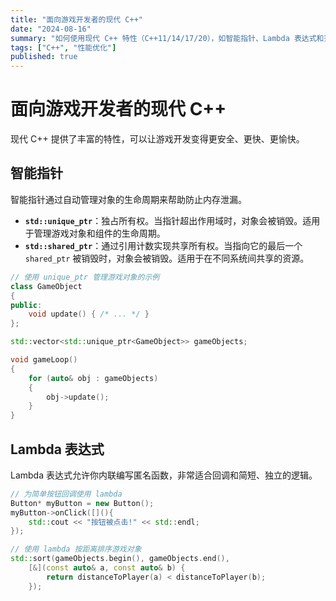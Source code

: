 ```yaml
---
title: "面向游戏开发者的现代 C++"
date: "2024-08-16"
summary: "如何使用现代 C++ 特性（C++11/14/17/20），如智能指针、Lambda 表达式和范围，编写更安全、更具表现力的游戏代码。"
tags: ["C++", "性能优化"]
published: true
---
```


# 面向游戏开发者的现代 C++

现代 C++ 提供了丰富的特性，可以让游戏开发变得更安全、更快、更愉快。

## 智能指针

智能指针通过自动管理对象的生命周期来帮助防止内存泄漏。

- **`std::unique_ptr`**：独占所有权。当指针超出作用域时，对象会被销毁。适用于管理游戏对象和组件的生命周期。
- **`std::shared_ptr`**：通过引用计数实现共享所有权。当指向它的最后一个 `shared_ptr` 被销毁时，对象会被销毁。适用于在不同系统间共享的资源。

```cpp
// 使用 unique_ptr 管理游戏对象的示例
class GameObject
{
public:
    void update() { /* ... */ }
};

std::vector<std::unique_ptr<GameObject>> gameObjects;

void gameLoop()
{
    for (auto& obj : gameObjects)
    {
        obj->update();
    }
}
```

## Lambda 表达式

Lambda 表达式允许你内联编写匿名函数，非常适合回调和简短、独立的逻辑。

```cpp
// 为简单按钮回调使用 lambda
Button* myButton = new Button();
myButton->onClick([](){
    std::cout << "按钮被点击!" << std::endl;
});

// 使用 lambda 按距离排序游戏对象
std::sort(gameObjects.begin(), gameObjects.end(), 
    [&](const auto& a, const auto& b) {
        return distanceToPlayer(a) < distanceToPlayer(b);
    });
```